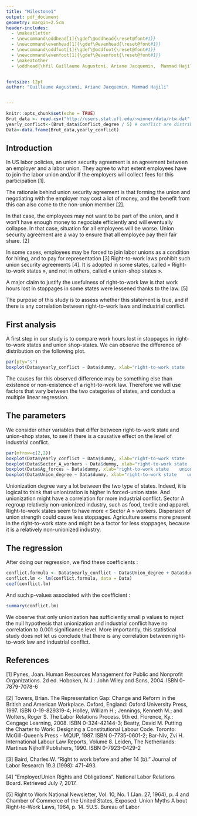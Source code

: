 ```yaml
---
title: "Milestone1"
output: pdf_document
geometry: margin=2.5cm
header-includes:
  - \makeatletter
  - \newcommand\oddhead[1]{\gdef\@oddhead{\reset@font#1}}
  - \newcommand\evenhead[1]{\gdef\@evenhead{\reset@font#1}}
  - \newcommand\oddfoot[1]{\gdef\@oddfoot{\reset@font#1}}
  - \newcommand\evenfoot[1]{\gdef\@evenfoot{\reset@font#1}}
  - \makeatother
  - \oddhead{\hfil Guillaume Augustoni, Ariane Jacquemin,  Mammad Hajili \hfil}


fontsize: 12pt
author: "Guillaume Augustoni, Ariane Jacquemin, Mammad Hajili"


---
```


```r
knitr::opts_chunk$set(echo = TRUE)
Brut_data <- read.csv("http://users.stat.ufl.edu/~winner/data/rtw.dat", header = FALSE, sep= "", dec =".", col.names = c("Post_abr", "Conflict_degree", "Union_degree", "dummy", "Sector_A_workers", "Ag_forces"))
yearly_conflict<-(Brut_data$Conflict_degree / 5) # conflict are distributed over 5 years.
Data<-data.frame(Brut_data,yearly_conflict)
```


## Introduction

In US labor policies, an union security agreement is an agreement between an employer and a labor union. They agree to what extent employees have to join the labor union and/or if the employers will collect fees for this participation [1].

The rationale behind union security agreement is that forming the union and negotiating with the employer may cost a lot of money, and the benefit from this can also come to the non-union member [2].

In that case, the employees may not want to be part of the union, and it won’t have enough money to negociate efficiently and will eventually collapse. In that case, situation for all employees will be worse. Union security agreement are a way to ensure that all employee pay their fair share. [2]

In some cases, employees may be forced to join labor unions as a condition for hiring, and to pay for representation [3]
Right-to-work laws prohibit such union security agreements [4]. It is adopted in some states, called « Right-to-work states », and not in others, called « union-shop states ».

A major claim to justify the usefulness of right-to-work law is that work hours lost in stoppages in some states were lessened thanks to the law. [5]

The purpose of this study is to assess whether this statement is true, and if there is any correlation between right-to-work laws and industrial conflict.


## First analysis

A first step in our study is to compare work hours lost in stoppages in right-to-work states and union shop-states. We can observe the difference of distribution on the following plot.


```r

par(pty="s") 
boxplot(Data$yearly_conflict ~ Data$dummy, xlab="right-to-work state    union-shop state", ylab = "Proportion of hours lost")

```
 
The causes for this observed difference may be something else than existence or non-existence of a right-to-work law. Therefore we will use factors that vary between the two categories of states, and conduct a multiple linear regression.

## The parameters

We consider other variables that differ between right-to-work state and union-shop states, to see if there is a causative effect on the level of industrial conflict.

```r

par(mfrow=c(2,2))
boxplot(Data$yearly_conflict ~ Data$dummy, xlab="right-to-work state    union-shop state", ylab = "Proportion of hours lost")
boxplot(Data$Sector_A_workers ~ Data$dummy, xlab="right-to-work state    union-shop state", ylab = "% of workforce in sector A")
boxplot(Data$Ag_forces ~ Data$dummy, xlab="right-to-work state    union-shop state", ylab = "% of workforce in agriculture")
boxplot(Data$Union_degree ~ Data$dummy, xlab="right-to-work state    union-shop state", ylab = "% of unionized workforce")
```

 

Unionization degree vary a lot between the two type of states.
Indeed, it is logical to think that unionization is higher in forced-union state.
And unionization might have a correlation for more industrial conflict. Sector A regroup relatively non-unionized industry, such as food, textile and apparel. Right-to-work states seem to have more « Sector A » workers. Dispersion of union strength could cause less stoppages. Agriculture seems more present in the right-to-work state and might be a factor for less stoppages, because it is a relatively non-unionized industry.

## The regression

After doing our regression, we find these coefficients :
```r
conflict.formula <- Data$yearly_conflict ~ Data$Union_degree + Data$dummy + Data$Sector_A_workers+ Data$Ag_forces
conflict.lm <- lm(conflict.formula, data = Data)
coef(conflict.lm)
```

And such p-values associated with the coefficient : 
```r
summary(conflict.lm)
```

We observe that only unionization has sufficiently small p values to reject the null hypothesis that unionization and industrial conflict have no correlation to 0.001 significance level.
More importantly, this statistical study does not let us conclude that there is any correlation between right-to-work law and industrial conflict.

## References

[1] Pynes, Joan. Human Resources Management for Public and Nonprofit Organizations. 2d ed. Hoboken, N.J.: John Wiley and Sons, 2004. ISBN 0-7879-7078-6

[2] Towers, Brian. The Representation Gap: Change and Reform in the British and American Workplace. Oxford, England: Oxford University Press, 1997. ISBN 0-19-829319-4; Holley, William H.; Jennings, Kenneth M.; and Wolters, Roger S. The Labor Relations Process. 9th ed. Florence, Ky.: Cengage Learning, 2008. ISBN 0-324-42144-3; Beatty, David M. Putting the Charter to Work: Designing a Constitutional Labour Code. Toronto: McGill-Queen's Press - MQUP, 1987. ISBN 0-7735-0601-2; Bar-Niv, Zvi H. International Labour Law Reports, Volume 8. Leiden, The Netherlands: Martinus Nijhoff Publishers, 1990. ISBN 0-7923-0429-2

[3] Baird, Charles W. "Right to work before and after 14 (b)." Journal of Labor Research 19.3 (1998): 471-493.

[4] "Employer/Union Rights and Obligations". National Labor Relations Board. Retrieved July 7, 2017.

[5] Right to Work National Newsletter, Vol. 10, No. 1 (Jan. 27, 1964), p. 4 and Chamber of Commerce of the United States, Exposed: Union Myths A bout Right-to-Work Laws, 1964, p. 14. 5U.S. Bureau of Labor
